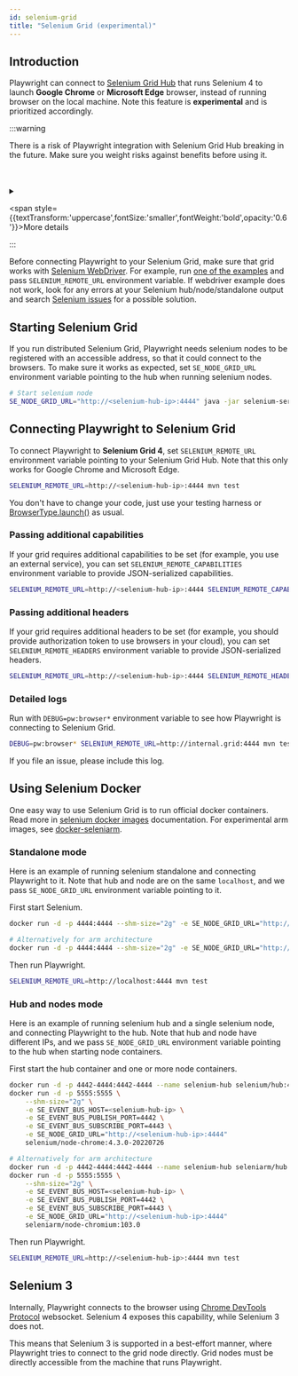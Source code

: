 ```yaml
---
id: selenium-grid
title: "Selenium Grid (experimental)"
---
```


## Introduction

Playwright can connect to [Selenium Grid Hub](https://www.selenium.dev/documentation/grid/) that runs Selenium 4 to launch **Google Chrome** or **Microsoft Edge** browser, instead of running browser on the local machine. Note this feature is **experimental** and is prioritized accordingly.

:::warning

There is a risk of Playwright integration with Selenium Grid Hub breaking in the future. Make sure you weight risks against benefits before using it.


<br />

<br />

<details>

<summary>

<span style={{textTransform:'uppercase',fontSize:'smaller',fontWeight:'bold',opacity:'0.6'}}>More details</span>

</summary>


Internally, Playwright connects to the browser using [Chrome DevTools Protocol](https://chromedevtools.github.io/devtools-protocol/) websocket. Selenium 4 currently exposes this capability. However, this [might not be the case in the future](https://github.com/SeleniumHQ/selenium/issues/11590#issuecomment-1436113950). If Selenium drops this capability, Playwright will stop working with it.

</details>
:::

Before connecting Playwright to your Selenium Grid, make sure that grid works with [Selenium WebDriver](https://www.selenium.dev/documentation/webdriver/). For example, run [one of the examples](https://github.com/SeleniumHQ/selenium/tree/trunk/javascript/node/selenium-webdriver/example) and pass `SELENIUM_REMOTE_URL` environment variable. If webdriver example does not work, look for any errors at your Selenium hub/node/standalone output and search [Selenium issues](https://github.com/SeleniumHQ/selenium/issues) for a possible solution.

## Starting Selenium Grid

If you run distributed Selenium Grid, Playwright needs selenium nodes to be registered with an accessible address, so that it could connect to the browsers. To make sure it works as expected, set `SE_NODE_GRID_URL` environment variable pointing to the hub when running selenium nodes.

```bash
# Start selenium node
SE_NODE_GRID_URL="http://<selenium-hub-ip>:4444" java -jar selenium-server-<version>.jar node
```

## Connecting Playwright to Selenium Grid

To connect Playwright to **Selenium Grid 4**, set `SELENIUM_REMOTE_URL` environment variable pointing to your Selenium Grid Hub. Note that this only works for Google Chrome and Microsoft Edge.

```bash
SELENIUM_REMOTE_URL=http://<selenium-hub-ip>:4444 mvn test
```

You don't have to change your code, just use your testing harness or [BrowserType.launch()](/api/class-browsertype.mdx#browser-type-launch) as usual.

### Passing additional capabilities

If your grid requires additional capabilities to be set (for example, you use an external service), you can set `SELENIUM_REMOTE_CAPABILITIES` environment variable to provide JSON-serialized capabilities.

```bash
SELENIUM_REMOTE_URL=http://<selenium-hub-ip>:4444 SELENIUM_REMOTE_CAPABILITIES="{'mygrid:options':{os:'windows',username:'John',password:'secure'}}" mvn test
```

### Passing additional headers

If your grid requires additional headers to be set (for example, you should provide authorization token to use browsers in your cloud), you can set `SELENIUM_REMOTE_HEADERS` environment variable to provide JSON-serialized headers.

```bash
SELENIUM_REMOTE_URL=http://<selenium-hub-ip>:4444 SELENIUM_REMOTE_HEADERS="{'Authorization':'OAuth 12345'}" mvn test
```

### Detailed logs

Run with `DEBUG=pw:browser*` environment variable to see how Playwright is connecting to Selenium Grid.

```bash
DEBUG=pw:browser* SELENIUM_REMOTE_URL=http://internal.grid:4444 mvn test
```

If you file an issue, please include this log.

## Using Selenium Docker

One easy way to use Selenium Grid is to run official docker containers. Read more in [selenium docker images](https://github.com/SeleniumHQ/docker-selenium) documentation. For experimental arm images, see [docker-seleniarm](https://github.com/seleniumhq-community/docker-seleniarm).

### Standalone mode

Here is an example of running selenium standalone and connecting Playwright to it. Note that hub and node are on the same `localhost`, and we pass `SE_NODE_GRID_URL` environment variable pointing to it.

First start Selenium.

```bash
docker run -d -p 4444:4444 --shm-size="2g" -e SE_NODE_GRID_URL="http://localhost:4444" selenium/standalone-chrome:4.3.0-20220726

# Alternatively for arm architecture
docker run -d -p 4444:4444 --shm-size="2g" -e SE_NODE_GRID_URL="http://localhost:4444" seleniarm/standalone-chromium:103.0
```

Then run Playwright.

```bash
SELENIUM_REMOTE_URL=http://localhost:4444 mvn test
```

### Hub and nodes mode

Here is an example of running selenium hub and a single selenium node, and connecting Playwright to the hub. Note that hub and node have different IPs, and we pass `SE_NODE_GRID_URL` environment variable pointing to the hub when starting node containers.

First start the hub container and one or more node containers.

```bash
docker run -d -p 4442-4444:4442-4444 --name selenium-hub selenium/hub:4.3.0-20220726
docker run -d -p 5555:5555 \
    --shm-size="2g" \
    -e SE_EVENT_BUS_HOST=<selenium-hub-ip> \
    -e SE_EVENT_BUS_PUBLISH_PORT=4442 \
    -e SE_EVENT_BUS_SUBSCRIBE_PORT=4443 \
    -e SE_NODE_GRID_URL="http://<selenium-hub-ip>:4444"
    selenium/node-chrome:4.3.0-20220726

# Alternatively for arm architecture
docker run -d -p 4442-4444:4442-4444 --name selenium-hub seleniarm/hub:4.3.0-20220728
docker run -d -p 5555:5555 \
    --shm-size="2g" \
    -e SE_EVENT_BUS_HOST=<selenium-hub-ip> \
    -e SE_EVENT_BUS_PUBLISH_PORT=4442 \
    -e SE_EVENT_BUS_SUBSCRIBE_PORT=4443 \
    -e SE_NODE_GRID_URL="http://<selenium-hub-ip>:4444"
    seleniarm/node-chromium:103.0
```

Then run Playwright.

```bash
SELENIUM_REMOTE_URL=http://<selenium-hub-ip>:4444 mvn test
```

## Selenium 3

Internally, Playwright connects to the browser using [Chrome DevTools Protocol](https://chromedevtools.github.io/devtools-protocol/) websocket. Selenium 4 exposes this capability, while Selenium 3 does not.

This means that Selenium 3 is supported in a best-effort manner, where Playwright tries to connect to the grid node directly. Grid nodes must be directly accessible from the machine that runs Playwright.


[APIRequest]: /api/class-apirequest.mdx "APIRequest"
[APIRequestContext]: /api/class-apirequestcontext.mdx "APIRequestContext"
[APIResponse]: /api/class-apiresponse.mdx "APIResponse"
[APIResponseAssertions]: /api/class-apiresponseassertions.mdx "APIResponseAssertions"
[Browser]: /api/class-browser.mdx "Browser"
[BrowserContext]: /api/class-browsercontext.mdx "BrowserContext"
[BrowserType]: /api/class-browsertype.mdx "BrowserType"
[CDPSession]: /api/class-cdpsession.mdx "CDPSession"
[Clock]: /api/class-clock.mdx "Clock"
[ConsoleMessage]: /api/class-consolemessage.mdx "ConsoleMessage"
[Dialog]: /api/class-dialog.mdx "Dialog"
[Download]: /api/class-download.mdx "Download"
[ElementHandle]: /api/class-elementhandle.mdx "ElementHandle"
[FileChooser]: /api/class-filechooser.mdx "FileChooser"
[FormData]: /api/class-formdata.mdx "FormData"
[Frame]: /api/class-frame.mdx "Frame"
[FrameLocator]: /api/class-framelocator.mdx "FrameLocator"
[JSHandle]: /api/class-jshandle.mdx "JSHandle"
[Keyboard]: /api/class-keyboard.mdx "Keyboard"
[Locator]: /api/class-locator.mdx "Locator"
[LocatorAssertions]: /api/class-locatorassertions.mdx "LocatorAssertions"
[Mouse]: /api/class-mouse.mdx "Mouse"
[Page]: /api/class-page.mdx "Page"
[PageAssertions]: /api/class-pageassertions.mdx "PageAssertions"
[Playwright]: /api/class-playwright.mdx "Playwright"
[PlaywrightAssertions]: /api/class-playwrightassertions.mdx "PlaywrightAssertions"
[PlaywrightException]: /api/class-playwrightexception.mdx "PlaywrightException"
[Request]: /api/class-request.mdx "Request"
[RequestOptions]: /api/class-requestoptions.mdx "RequestOptions"
[Response]: /api/class-response.mdx "Response"
[Route]: /api/class-route.mdx "Route"
[Selectors]: /api/class-selectors.mdx "Selectors"
[TimeoutError]: /api/class-timeouterror.mdx "TimeoutError"
[Touchscreen]: /api/class-touchscreen.mdx "Touchscreen"
[Tracing]: /api/class-tracing.mdx "Tracing"
[Video]: /api/class-video.mdx "Video"
[WebError]: /api/class-weberror.mdx "WebError"
[WebSocket]: /api/class-websocket.mdx "WebSocket"
[WebSocketFrame]: /api/class-websocketframe.mdx "WebSocketFrame"
[Worker]: /api/class-worker.mdx "Worker"
[Element]: https://developer.mozilla.org/en-US/docs/Web/API/element "Element"
[EvaluationArgument]: /evaluating.mdx#evaluation-argument "EvaluationArgument"
[Promise]: https://developer.mozilla.org/en-US/docs/Web/JavaScript/Reference/Global_Objects/Promise "Promise"
[iterator]: https://developer.mozilla.org/en-US/docs/Web/JavaScript/Reference/Iteration_protocols "Iterator"
[origin]: https://developer.mozilla.org/en-US/docs/Glossary/Origin "Origin"
[selector]: https://developer.mozilla.org/en-US/docs/Web/CSS/CSS_Selectors "selector"
[Serializable]: https://developer.mozilla.org/en-US/docs/Web/JavaScript/Reference/Global_Objects/JSON/stringify#Description "Serializable"
[UIEvent.detail]: https://developer.mozilla.org/en-US/docs/Web/API/UIEvent/detail "UIEvent.detail"
[UnixTime]: https://en.wikipedia.org/wiki/Unix_time "Unix Time"
[xpath]: https://developer.mozilla.org/en-US/docs/Web/XPath "xpath"

[boolean]: https://docs.oracle.com/javase/tutorial/java/nutsandbolts/datatypes.html "boolean"
[byte&#91;&#93;]: https://docs.oracle.com/javase/tutorial/java/nutsandbolts/datatypes.html "byte[]"
[Consumer]: https://docs.oracle.com/javase/8/docs/api/java/util/function/Consumer.html "Consumer"
[Date]: https://docs.oracle.com/javase/8/docs/api/java/util/Date.html "Date"
[double]: https://docs.oracle.com/javase/tutorial/java/nutsandbolts/datatypes.html "double"
[InputStream]: https://docs.oracle.com/javase/8/docs/api/java/io/InputStream.html "InputStream"
[int]: https://docs.oracle.com/javase/tutorial/java/nutsandbolts/datatypes.html "int"
[long]: https://docs.oracle.com/javase/tutorial/java/nutsandbolts/datatypes.html "long"
[JsonObject]: https://www.javadoc.io/doc/com.google.code.gson/gson/latest/com.google.gson/com/google/gson/JsonObject.html "JsonObject"
[List]: https://docs.oracle.com/javase/8/docs/api/java/util/List.html "List"
[Map]: https://docs.oracle.com/javase/8/docs/api/java/util/Map.html "Map"
[null]: https://docs.oracle.com/javase/specs/jls/se8/html/jls-3.html#jls-3.10.7 "null"
[Object]: https://docs.oracle.com/javase/8/docs/api/java/lang/Object.html "Object"
[Path]: https://docs.oracle.com/javase/8/docs/api/java/nio/file/Path.html "Path"
[Pattern]: https://docs.oracle.com/javase/8/docs/api/java/util/regex/Pattern.html "Pattern"
[Predicate]: https://docs.oracle.com/javase/8/docs/api/java/util/function/Predicate.html "Predicate"
[void]: https://docs.oracle.com/javase/tutorial/java/javaOO/methods.html "void"
[Runnable]: https://docs.oracle.com/javase/8/docs/api/java/lang/Runnable.html "Runnable"
[RuntimeException]: https://docs.oracle.com/javase/8/docs/api/java/lang/RuntimeException.html "RuntimeException"
[String]: https://docs.oracle.com/javase/8/docs/api/java/lang/String.html "String"

[all available image tags]: https://mcr.microsoft.com/en-us/product/playwright/java/about "all available image tags"
[Microsoft Artifact Registry]: https://mcr.microsoft.com/en-us/product/playwright/java/about "Microsoft Artifact Registry"
[Dockerfile.jammy]: https://github.com/microsoft/playwright-java/blob/main/utils/docker/Dockerfile.jammy "Dockerfile.jammy"
